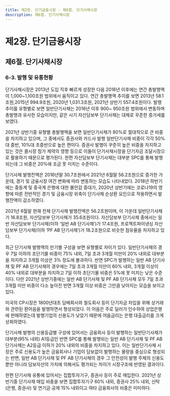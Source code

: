 ```yaml
---
title: 제2장. 단기금융시장 - 제6절. 단기사채시장
description: 제6절. 단기사채시장
---
```


# 제2장. 단기금융시장

## 제6절. 단기사채시장

### 6-3. 발행 및 유통현황

단기사채시장은 2013년 도입 직후 빠르게 성장한 다음 2016년 이후에는 연간 총발행액이 1,000\~1,100조원 범위에서 움직이고 있다. 
연간 총발행액 추이를 보면 2013년 58.1조원,2015년 994.9조원, 2020년 1,031.3조원, 2021년 상반기 557.4조원이다. 
발행추이를 유형별로 보면 일반단기사채는 2016년 이후 900\~ 950조원 범위에서 변동하며 총발행과 유사한 모습이지만, 같은 시기 자산담보부 단기사채는 대체로 꾸준한 증가세를 보였다.

2021년 상반기중 유형별 총발행액을 보면 일반단기사채가 80%로 절대적으로 큰 비중을 차지하고 있으며, 
그 중에서도 증권사와 카드사 발행 일반단기사채 비중이 각각 50%대 중반, 10%대 초중반으로 높은 편이다. 
증권사 발행이 꾸준히 높은 비중을 차지하고 있는 것은 콜시장 참가 제약의 영향 등으로 이들이 단기사채시장을 단기자금 조달시장으로 활용하기 때문으로 평가된다. 
한편 자산담보부 단기사채는 대부분 SPC를 통해 발행되는데 그 비중은 20%에 조금 못 미치는 수준이다.

<GCenterImg src ="/fm/t2-28.png" caption="표2-28. 단기사채 총발행 규모"/>

단기사채 발행잔액은 2016년말 30.7조원에서 2021년 6월말 56.2조원으로 증가한 가운데, 경기 및 금융시장 여건 변화에 따라 변동하는 모습도 나타내었다. 
2018년 하반기에는 중동계 및 중국계 은행에 대한 불안감 증대가, 2020년 상반기에는 코로나19의 영향에 따른 전반적인 경기 및 금융시장 위축이 단기사채 순상환 요인으로 
작용하면서 발행잔액이 감소하였다.

2021년 6월말 현재 전체 단기사채 발행잔액은 56.2조원이며, 이 가운데 일반단기사채가 16.8조원, 자산담보부 단기사채가 35.6조원이다. 
자산담보부 단기사채 중에서는 일반 자산담보부 단기사채(이하 ‘일반 AB 단기사채’)가 17.4조원, 프로젝트파이낸싱 자산담보부 단기사채(이하 ‘PF AB 단기사채’)가 18.2조원으로 비슷한 점유율을 차지하고 있다.

<GCenterImg src ="/fm/2-34.png" caption="그림2-34. 단기사채 발행잔액"/>

최근 단기사채 발행액의 만기별 구성을 보면 유형별로 차이가 있다. 
일반단기사채의 경우 7일 이하의 초단기물 비중이 75% 내외, 7일 초과 3개월 미만이 20% 내외로 대부분을 차지하고 3개월 이상은 3% 정도에 불과하다. 
반면 SPC가 발행하는 일반 AB 단기사채 및 PF AB 단기사채의 경우에는 7일 초과 3개월 미만이 60% 내외, 3개월 이상이 40% 내외로
대부분을 차지하고 7일 이하 초단기물 비중은 5%에 못 미치는 낮은 수준이다. 
다만 2021년 상반기중에는 일반 AB 단기사채 및 PF AB 단기사채 모두 7일 초과 3개월 미만 비중이 다소 높아진 반면 3개월 이상 비중은 그만큼 낮아지는 모습을 보이고 있다.

미국의 CP시장은 1800년대초 담배회사와 철도회사 등이 단기자금 차입을 위해 상거래와 관련된 환어음을 발행하면서 형성되었다. 
이 어음은 주로 딜러가 인수하여 상업은행에 판매하였는데 발행기업의 신용도가 낮았기 때문에 어음금리는 은행 대출금리를 크게 상회하였다.

<GCenterImg src ="/fm/2-35.png" caption="그림2-35. 만기별 단기사채 발행 비중"/>

단기사채 발행의 신용등급별 구성에 있어서는 금융회사 등이 발행하는 일반단기사채가 대부분(95% 내외) A1등급인 
반면 SPC를 통해 발행되는 일반 AB 단기사채 및 PF AB 단기사채는 A2등급 이하가 20% 내외의 비중을 차지하고 있다. 
이는 일반단기사채 시장은 주로 신용도가 높은 금융회사나 기업이 담보없이 발행하는 물량을 중심으로 형성되는 반면,
일반 AB 단기사채 및 PF AB 단기사채의 경우 그 안전성이 발행 주체의 신용도뿐만 아니라 담보자산의 가치에 의해서도 평가되는 차이가 시장구조에 반영된 결과이다.


<GCenterImg src ="/fm/2-36.png" caption="그림2-36. 신용등급별 단기사채 발행 비중"/>

한편 단기사채 유통에 있어서는 집합투자기구, 증권사 등이 주로 매입한다. 
2021년 상반기중 단기사채 매입 비중을 보면 집합투자기구 60% 내외, 증권사 25% 내외, 신탁(은행, 증권사) 및 연기금·공제 15% 내외이고 여타 금융회사의 비중은 미미하다.


<GCenterImg src ="/fm/t2-29.png" caption="표2-29. 단기사채 매수주체별 비중"/>
